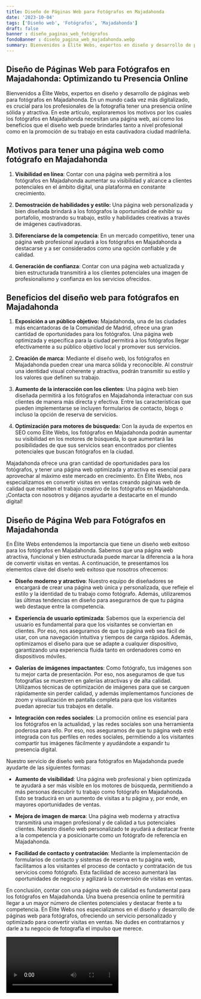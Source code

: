 ```yaml
---
title: Diseño de Páginas Web para Fotógrafos en Majadahonda
date: '2023-10-04'
tags: ['Diseño web', 'Fotógrafos', 'Majadahonda']
draft: false
banner : diseño_paginas_web_fotógrafos
fondoBanner : diseño_pagina_web_majadahonda.webp
summary: Bienvenidos a Élite Webs, expertos en diseño y desarrollo de páginas web para fotógrafos en Majadahonda. En un mundo cada vez más digitalizado, es crucial para los profesionales de la fotografía tener una presencia online sólida y atractiva. En este artículo, exploraremos los motivos por los cuales los fotógrafos en Majadahonda necesitan una página web, así como los beneficios que el diseño web puede brindarles tanto a nivel profesional como en la promoción de su trabajo en esta cautivadora ciudad madrileña.
---
```


## Diseño de Páginas Web para Fotógrafos en Majadahonda: Optimizando tu Presencia Online

Bienvenidos a Élite Webs, expertos en diseño y desarrollo de páginas web para fotógrafos en Majadahonda. En un mundo cada vez más digitalizado, es crucial para los profesionales de la fotografía tener una presencia online sólida y atractiva. En este artículo, exploraremos los motivos por los cuales los fotógrafos en Majadahonda necesitan una página web, así como los beneficios que el diseño web puede brindarles tanto a nivel profesional como en la promoción de su trabajo en esta cautivadora ciudad madrileña.

## Motivos para tener una página web como fotógrafo en Majadahonda

1. **Visibilidad en línea**: Contar con una página web permitirá a los fotógrafos en Majadahonda aumentar su visibilidad y alcance a clientes potenciales en el ámbito digital, una plataforma en constante crecimiento.

2. **Demostración de habilidades y estilo:** Una página web personalizada y bien diseñada brindará a los fotógrafos la oportunidad de exhibir su portafolio, mostrando su trabajo, estilo y habilidades creativas a través de imágenes cautivadoras.

3. **Diferenciarse de la competencia**: En un mercado competitivo, tener una página web profesional ayudará a los fotógrafos en Majadahonda a destacarse y a ser considerados como una opción confiable y de calidad.

4. **Generación de confianza**: Contar con una página web actualizada y bien estructurada transmitirá a los clientes potenciales una imagen de profesionalismo y confianza en los servicios ofrecidos.

## Beneficios del diseño web para fotógrafos en Majadahonda

1. **Exposición a un público objetivo:** Majadahonda, una de las ciudades más encantadoras de la Comunidad de Madrid, ofrece una gran cantidad de oportunidades para los fotógrafos. Una página web optimizada y específica para la ciudad permitirá a los fotógrafos llegar efectivamente a su público objetivo local y promover sus servicios.

2. **Creación de marca**: Mediante el diseño web, los fotógrafos en Majadahonda pueden crear una marca sólida y reconocible. Al construir una identidad visual coherente y atractiva, podrán transmitir su estilo y los valores que definen su trabajo.

3. **Aumento de la interacción con los clientes**: Una página web bien diseñada permitirá a los fotógrafos en Majadahonda interactuar con sus clientes de manera más directa y efectiva. Entre las características que pueden implementarse se incluyen formularios de contacto, blogs o incluso la opción de reserva de servicios.

4. **Optimización para motores de búsqueda:** Con la ayuda de expertos en SEO como Élite Webs, los fotógrafos en Majadahonda podrán aumentar su visibilidad en los motores de búsqueda, lo que aumentará las posibilidades de que sus servicios sean encontrados por clientes potenciales que buscan fotógrafos en la ciudad.

Majadahonda ofrece una gran cantidad de oportunidades para los fotógrafos, y tener una página web optimizada y atractiva es esencial para aprovechar al máximo este mercado en crecimiento. En Élite Webs, nos especializamos en convertir visitas en ventas creando páginas web de calidad que resalten el trabajo creativo de los fotógrafos en Majadahonda. ¡Contacta con nosotros y déjanos ayudarte a destacarte en el mundo digital!

<GifSeo />

<Cta />

## Diseño de Página Web para Fotógrafos en Majadahonda

En Élite Webs entendemos la importancia que tiene un diseño web exitoso para los fotógrafos en Majadahonda. Sabemos que una página web atractiva, funcional y bien estructurada puede marcar la diferencia a la hora de convertir visitas en ventas. A continuación, te presentamos los elementos clave del diseño web exitoso que nosotros ofrecemos:

- **Diseño moderno y atractivo**: Nuestro equipo de diseñadores se encargará de crear una página web única y personalizada, que refleje el estilo y la identidad de tu trabajo como fotógrafo. Además, utilizaremos las últimas tendencias en diseño para asegurarnos de que tu página web destaque entre la competencia.

- **Experiencia de usuario optimizada**: Sabemos que la experiencia del usuario es fundamental para que los visitantes se conviertan en clientes. Por eso, nos aseguramos de que tu página web sea fácil de usar, con una navegación intuitiva y tiempos de carga rápidos. Además, optimizamos el diseño para que se adapte a cualquier dispositivo, garantizando una experiencia fluida tanto en ordenadores como en dispositivos móviles.

- **Galerías de imágenes impactantes**: Como fotógrafo, tus imágenes son tu mejor carta de presentación. Por eso, nos aseguramos de que tus fotografías se muestren en galerías atractivas y de alta calidad. Utilizamos técnicas de optimización de imágenes para que se carguen rápidamente sin perder calidad, y además implementamos funciones de zoom y visualización en pantalla completa para que los visitantes puedan apreciar tus trabajos en detalle.

- **Integración con redes sociales**: La promoción online es esencial para los fotógrafos en la actualidad, y las redes sociales son una herramienta poderosa para ello. Por eso, nos aseguramos de que tu página web esté integrada con tus perfiles en redes sociales, permitiendo a los visitantes compartir tus imágenes fácilmente y ayudándote a expandir tu presencia digital.

Nuestro servicio de diseño web para fotógrafos en Majadahonda puede ayudarte de las siguientes formas:

- **Aumento de visibilidad**: Una página web profesional y bien optimizada te ayudará a ser más visible en los motores de búsqueda, permitiendo a más personas descubrir tu trabajo como fotógrafo en Majadahonda. Esto se traducirá en un aumento de visitas a tu página y, por ende, en mayores oportunidades de ventas.

- **Mejora de imagen de marca**: Una página web moderna y atractiva transmitirá una imagen profesional y de calidad a tus potenciales clientes. Nuestro diseño web personalizado te ayudará a destacar frente a la competencia y a posicionarte como un fotógrafo de referencia en Majadahonda.

- **Facilidad de contacto y contratación**: Mediante la implementación de formularios de contacto y sistemas de reserva en tu página web, facilitamos a los visitantes el proceso de contacto y contratación de tus servicios como fotógrafo. Esta facilidad de acceso aumentará las oportunidades de negocio y agilizará la conversión de visitas en ventas.

En conclusión, contar con una página web de calidad es fundamental para los fotógrafos en Majadahonda. Una buena presencia online te permitirá llegar a un mayor número de clientes potenciales y destacar frente a tu competencia. En Élite Webs nos especializamos en el diseño y desarrollo de páginas web para fotógrafos, ofreciendo un servicio personalizado y optimizado para convertir visitas en ventas. No dudes en contratarnos y darle a tu negocio de fotografía el impulso que merece.

<Video />

<CtaBot job='Fotógrafos' city='Majadahonda'/>

<Gmaps query='Majadahonda+españa+maps' />